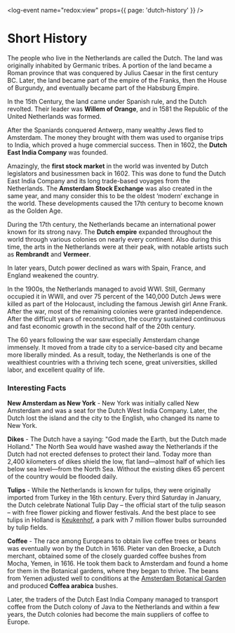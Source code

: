 <log-event name="redox:view" props={{ page: 'dutch-history' }} />

# Short History
The people who live in the Netherlands are called the Dutch. The land was originally inhabited by Germanic tribes. A portion of the land became a Roman province that was conquered by Julius Caesar in the first century BC. Later, the land became part of the empire of the Franks, then the House of Burgundy, and eventually became part of the Habsburg Empire.

In the 15th Century, the land came under Spanish rule, and the Dutch revolted. Their leader was **Willem of Orange**, and in 1581 the Republic of the United Netherlands was formed.

After the Spaniards conquered Antwerp, many wealthy Jews fled to Amsterdam. The money they brought with them was used to organise trips to India, which proved a huge commercial success. Then in 1602, the **Dutch East India Company** was founded.

Amazingly, the **first stock market** in the world was invented by Dutch legislators and businessmen back in 1602. This was done to fund the Dutch East India Company and its long trade-based voyages from the Netherlands. The **Amsterdam Stock Exchange** was also created in the same year, and many consider this to be the oldest ‘modern’ exchange in the world. These developments caused the 17th century to become known as the Golden Age.

During the 17th century, the Netherlands became an international power known for its strong navy. The **Dutch empire** expanded throughout the world through various colonies on nearly every continent. Also during this time, the arts in the Netherlands were at their peak, with notable artists such as **Rembrandt** and **Vermeer**.

<youtube id="us4QFxcbqCY" />

In later years, Dutch power declined as wars with Spain, France, and England weakened the country.

In the 1900s, the Netherlands managed to avoid WWI. Still, Germany occupied it in WWII, and over 75 percent of the 140,000 Dutch Jews were killed as part of the Holocaust, including the famous Jewish girl Anne Frank. After the war, most of the remaining colonies were granted independence. After the difficult years of reconstruction, the country sustained continuous and fast economic growth in the second half of the 20th century.

The 60 years following the war saw especially Amsterdam change immensely. It moved from a trade city to a service-based city and became more liberally minded. As a result, today, the Netherlands is one of the wealthiest countries with a thriving tech scene, great universities, skilled labor, and excellent quality of life.

### Interesting Facts
**New Amsterdam as New York** - New York was initially called New Amsterdam and was a seat for the Dutch West India Company. Later, the Dutch lost the island and the city to the English, who changed its name to New York.

**Dikes** - The Dutch have a saying: "God made the Earth, but the Dutch made Holland." The North Sea would have washed away the Netherlands if the Dutch had not erected defenses to protect their land. Today more than 2,400 kilometers of dikes shield the low, flat land—almost half of which lies below sea level—from the North Sea. Without the existing dikes 65 percent of the country would be flooded daily.

**Tulips** - While the Netherlands is known for tulips, they were originally imported from Turkey in the 16th century. Every third Saturday in January, the Dutch celebrate National Tulip Day – the official start of the tulip season – with free flower picking and flower festivals. And the best place to see tulips in Holland is [Keukenhof](https://keukenhof.nl/en/), a park with 7 million flower bulbs surrounded by tulip fields.

**Coffee** - The race among Europeans to obtain live coffee trees or beans was eventually won by the Dutch in 1616. Pieter van den Broecke, a Dutch merchant, obtained some of the closely guarded coffee bushes from Mocha, Yemen, in 1616. He took them back to Amsterdam and found a home for them in the Botanical gardens, where they began to thrive. The beans from Yemen adjusted well to conditions at the [Amsterdam Botanical Garden](https://www.dehortus.nl/en/) and produced **Coffea arabica** bushes.

Later, the traders of the Dutch East India Company managed to transport coffee from the Dutch colony of Java to the Netherlands and within a few years, the Dutch colonies had become the main suppliers of coffee to Europe.
